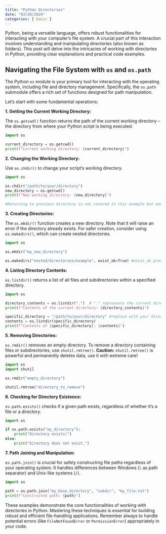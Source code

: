 ```yaml
---
title: "Python Directories"
date: "03/20/2024"
categories: [ basic ]
---
```



Python, being a versatile language, offers robust functionalities for interacting with your computer's file system.  A crucial part of this interaction involves understanding and manipulating directories (also known as folders). This post will delve into the intricacies of working with directories in Python, providing clear explanations and practical code examples.

## Navigating the File System with `os` and `os.path`

The Python `os` module is your primary tool for interacting with the operating system, including file and directory management.  Specifically, the `os.path` submodule offers a rich set of functions designed for path manipulation.

Let's start with some fundamental operations:

**1. Getting the Current Working Directory:**

The `os.getcwd()` function returns the path of the current working directory – the directory from where your Python script is being executed.

```python
import os

current_directory = os.getcwd()
print(f"Current working directory: {current_directory}")
```

**2. Changing the Working Directory:**

Use `os.chdir()` to change your script's working directory.

```python
import os

os.chdir("/path/to/your/directory")  
new_directory = os.getcwd()
print(f"New working directory: {new_directory}")

#Returning to previous directory is not covered in this example but would be done by assigning getcwd() to a variable before changing directories
```

**3. Creating Directories:**

The `os.mkdir()` function creates a new directory.  Note that it will raise an error if the directory already exists.  For safer creation, consider using `os.makedirs()`, which can create nested directories.

```python
import os

os.mkdir("my_new_directory")

os.makedirs("nested/directories/example", exist_ok=True) #exist_ok prevents error if directory already exists
```

**4. Listing Directory Contents:**

`os.listdir()` returns a list of all files and subdirectories within a specified directory.

```python
import os

directory_contents = os.listdir(".")  # "." represents the current directory
print(f"Contents of the current directory: {directory_contents}")

specific_directory = "/path/to/your/directory" #replace with your directory
contents = os.listdir(specific_directory)
print(f"Contents of {specific_directory}: {contents}")
```

**5. Removing Directories:**

`os.rmdir()` removes an empty directory. To remove a directory containing files or subdirectories, use `shutil.rmtree()`.  **Caution:** `shutil.rmtree()` is powerful and permanently deletes data, use it with extreme care!

```python
import os
import shutil

os.rmdir("empty_directory")

shutil.rmtree("directory_to_remove")
```

**6. Checking for Directory Existence:**

`os.path.exists()` checks if a given path exists, regardless of whether it's a file or a directory.

```python
import os

if os.path.exists("my_directory"):
    print("Directory exists!")
else:
    print("Directory does not exist.")
```

**7. Path Joining and Manipulation:**

`os.path.join()` is crucial for safely constructing file paths regardless of your operating system. It handles differences between Windows (`\` as path separator) and Unix-like systems (`/`).

```python
import os

path = os.path.join("my_base_directory", "subdir", "my_file.txt")
print(f"Constructed path: {path}")
```


These examples demonstrate the core functionalities of working with directories in Python.  Mastering these techniques is essential for building robust and efficient file-handling applications.  Remember always to handle potential errors (like `FileNotFoundError` or `PermissionError`) appropriately in your code.

